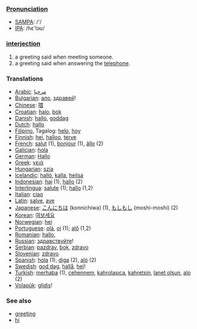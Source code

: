 ===[[Pronunciation]]===
*[[w:SAMPA|SAMPA]]: /'/
*[[w:IPA|IPA]]: /hε'lɔʊ/

=== [[interjection]] ===
#a greeting said when meeting someone.
#a greeting said when answering the [[telephone]].

=== Translations ===
*[[Arabic]]: [[مرحبا]]
*[[Bulgarian]]: [[ало]], [[здравей]]!
*[[Chinese]]: [[喂]]
*[[Croatian]]: [[halo]], [[bok]]
*[[Danish]]: [[hallo]], [[goddag]]
*[[Dutch]]: [[hallo]]
*[[Filipino]], Tagalog: [[helo]], [[hoy]]
*[[Finnish]]: [[hei]], [[halloo]], [[terve]]
*[[French]]: [[salut]] (1), [[bonjour]] (1), [[âllo]] (2)
*[[Galician]]: [[hola]]
*[[German]]: [[Hallo]]
*[[Greek]]: [[γειά]]
*[[Hungarian]]: [[szia]]
*[[Icelandic]]: [[halló]], [[kalla]], [[heilsa]]
*[[Indonesian]]: [[hai]] (1), [[hallo]] (2)
*[[Interlingua]]: [[salute]] (1); [[hallo]] (1,2)
*[[Italian]]: [[ciao]]
*[[Latin]]: [[salve]], [[ave]]
*[[Japanese]]: [[こんにちは]] (konnichiwa) (1), [[もしもし]] (moshi-moshi) (2)
*[[Korean]]: [[여보세요]]
*[[Norwegian]]: [[hei]]
*[[Portuguese]]: [[olá]], [[oi]] (1); [[alô]] (1,2)
*[[Romanian]]: [[hallo]], 
*[[Russian]]: [[здравствуйте]]!
*[[Serbian]]: [[pazdrav]], [[bok]], [[zdravo]]
*[[Slovenian]]: [[zdravo]]
*[[Spanish]]: [[hola]] (1), [[diga]] (2), [[aló]] (2)
*[[Swedish]]: [[god dag]], [[hallå]], [[hej]]!
*[[Turkish]]: [[merhaba]] (1), [[cehennem]], [[kahrolasıca]], [[kahretsin]], [[lanet olsun]], [[alo]] (2)
*[[Volapük]]: [[glidis]]!

=== See also ===
*[[greeting]]
*[[hi]]